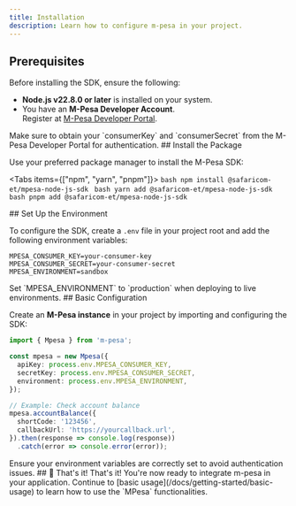 ---
title: Installation
description: Learn how to configure m-pesa in your project.
---

<Steps>

<Step>

## Prerequisites

Before installing the SDK, ensure the following:

- **Node.js v22.8.0 or later** is installed on your system.
- You have an **M-Pesa Developer Account**.  
  Register at [M-Pesa Developer Portal](https://developer.safaricom.et).

<Callout type="info">
Make sure to obtain your `consumerKey` and `consumerSecret` from the M-Pesa Developer Portal for authentication.
</Callout>
</Step>

<Step>
## Install the Package

Use your preferred package manager to install the M-Pesa SDK:

<Tabs items={["npm", "yarn", "pnpm"]}>
  <Tab value="npm">
    ```bash
    npm install @safaricom-et/mpesa-node-js-sdk
    ```
  </Tab>
  <Tab value="yarn">
    ```bash
    yarn add @safaricom-et/mpesa-node-js-sdk
    ```
  </Tab>
  <Tab value="pnpm">
    ```bash
    pnpm add @safaricom-et/mpesa-node-js-sdk
    ```
  </Tab>
</Tabs>
</Step>

<Step>
## Set Up the Environment

To configure the SDK, create a `.env` file in your project root and add the following environment variables:

```env title=.env
MPESA_CONSUMER_KEY=your-consumer-key
MPESA_CONSUMER_SECRET=your-consumer-secret
MPESA_ENVIRONMENT=sandbox
```

<Callout type="tip">
Set `MPESA_ENVIRONMENT` to `production` when deploying to live environments.
</Callout>
</Step>

<Step>
## Basic Configuration

Create an **M-Pesa instance** in your project by importing and configuring the SDK:

```typescript title=mpesa.ts
import { Mpesa } from 'm-pesa';

const mpesa = new Mpesa({
  apiKey: process.env.MPESA_CONSUMER_KEY,
  secretKey: process.env.MPESA_CONSUMER_SECRET,
  environment: process.env.MPESA_ENVIRONMENT,
});

// Example: Check account balance
mpesa.accountBalance({
  shortCode: '123456',
  callbackUrl: 'https://yourcallback.url',
}).then(response => console.log(response))
  .catch(error => console.error(error));
```

<Callout type="warning">
Ensure your environment variables are correctly set to avoid authentication issues.
</Callout>
</Step>

<Step>
## 🎉 That's it!
That's it! You're now ready to integrate m-pesa in your application. Continue to [basic usage](/docs/getting-started/basic-usage) to learn how to use the `MPesa` functionalities.
</Step>

</Steps>